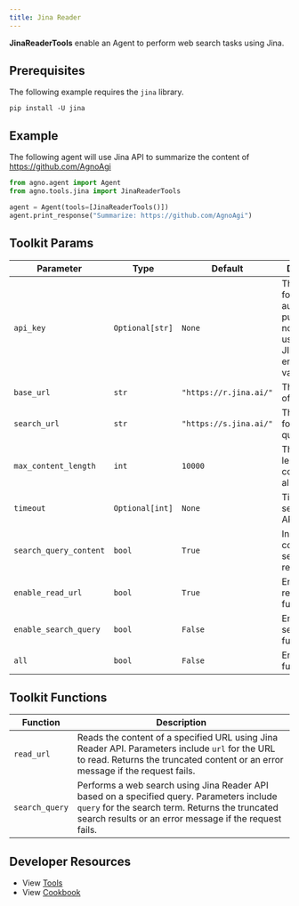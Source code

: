 ```yaml
---
title: Jina Reader
---
```


**JinaReaderTools** enable an Agent to perform web search tasks using Jina.

## Prerequisites

The following example requires the `jina` library.

```shell
pip install -U jina
```

## Example

The following agent will use Jina API to summarize the content of https://github.com/AgnoAgi

```python cookbook/tools/jinareader.py
from agno.agent import Agent
from agno.tools.jina import JinaReaderTools

agent = Agent(tools=[JinaReaderTools()])
agent.print_response("Summarize: https://github.com/AgnoAgi")
```

## Toolkit Params

| Parameter            | Type  | Default | Description                                                                |
| -------------------- | ----- | ------- | -------------------------------------------------------------------------- |
| `api_key`            | `Optional[str]` | `None` | The API key for authentication purposes. If not provided, uses JINA_API_KEY environment variable. |
| `base_url`           | `str` | `"https://r.jina.ai/"` | The base URL of the API. |
| `search_url`         | `str` | `"https://s.jina.ai/"` | The URL used for search queries. |
| `max_content_length` | `int` | `10000` | The maximum length of content allowed. |
| `timeout`            | `Optional[int]` | `None` | Timeout in seconds for API requests. |
| `search_query_content` | `bool` | `True` | Include content in search query results. |
| `enable_read_url` | `bool` | `True` | Enable the read_url functionality. |
| `enable_search_query` | `bool` | `False` | Enable the search_query functionality. |
| `all` | `bool` | `False` | Enable all functionality. |

## Toolkit Functions

| Function       | Description                                                                                                                                                                                            |
| -------------- | ------------------------------------------------------------------------------------------------------------------------------------------------------------------------------------------------------ |
| `read_url`     | Reads the content of a specified URL using Jina Reader API. Parameters include `url` for the URL to read. Returns the truncated content or an error message if the request fails.                      |
| `search_query` | Performs a web search using Jina Reader API based on a specified query. Parameters include `query` for the search term. Returns the truncated search results or an error message if the request fails. |

## Developer Resources

- View [Tools](https://github.com/agno-agi/agno/blob/main/libs/agno/agno/tools/jina_reader.py)
- View [Cookbook](https://github.com/agno-agi/agno/tree/v2.0/cookbook/tools/jina_reader_tools.py)
